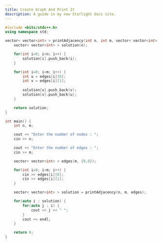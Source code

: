 ```yaml
---
title: Create Graph And Print It
description: A guide in my new Starlight docs site.
---
```


```c++
#include <bits/stdc++.h>
using namespace std;

vector< vector<int> > printAdjacency(int n, int m, vector< vector<int> > &edges) {
    vector< vector<int> > solution(n);

    for(int i=0; i<n; i++) {
        solution[i].push_back(i);
    }

    for(int i=0; i<m; i++) {
        int u = edges[i][0];
        int v = edges[i][1];
        
        solution[u].push_back(v);
        solution[v].push_back(u);
    }

    return solution;
}

int main() {
    int n, m;

    cout << "Enter the number of nodes : ";
    cin >> n;

    cout << "Enter the number of edges : ";
    cin >> m;

    vector< vector<int> > edges(m, {0,0});

    for(int i=0; i<m; i++) {
        cin >> edges[i][0];
        cin >> edges[i][1];
    }

    vector< vector<int> > solution = printAdjacency(n, m, edges);

    for(auto i : solution) {
        for(auto j : i) {
            cout << j << " ";
        }
        cout << endl;
    }

    return 0;
}
```